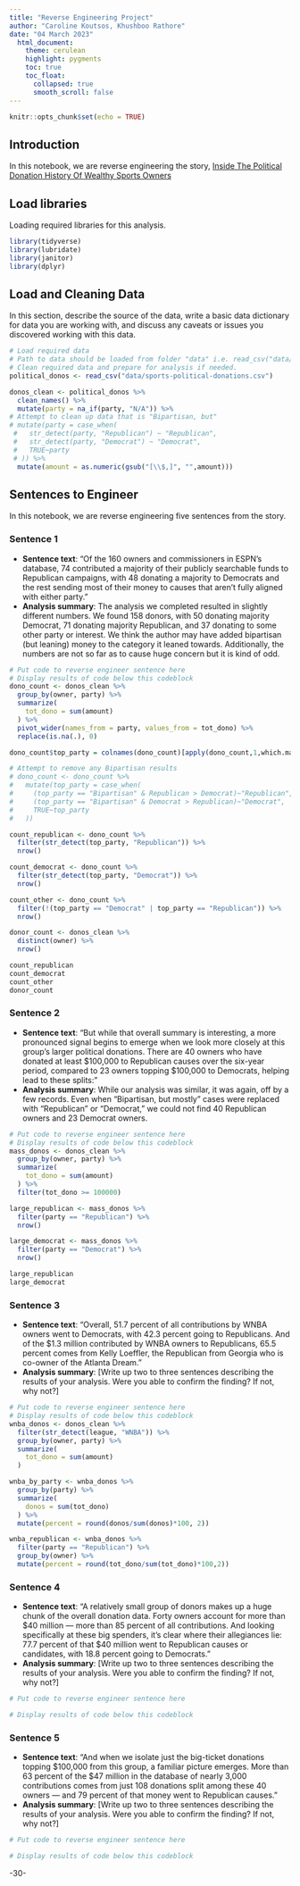 ```yaml
---
title: "Reverse Engineering Project"
author: "Caroline Koutsos, Khushboo Rathore"
date: "04 March 2023"
  html_document:
    theme: cerulean
    highlight: pygments
    toc: true
    toc_float:
      collapsed: true
      smooth_scroll: false
---
```


```r
knitr::opts_chunk$set(echo = TRUE)
```

## Introduction 

In this notebook, we are reverse engineering the story, [Inside The Political Donation History Of Wealthy Sports Owners](https://fivethirtyeight.com/features/inside-the-political-donation-history-of-wealthy-sports-owners/)

## Load libraries

Loading required libraries for this analysis.

```r
library(tidyverse)
library(lubridate)
library(janitor)
library(dplyr)
```

## Load and Cleaning Data

In this section, describe the source of the data, write a basic data dictionary for data you are working with, and discuss any caveats or issues you discovered working with this data. 

```r
# Load required data
# Path to data should be loaded from folder "data" i.e. read_csv("data/name_of_data.csv")
# Clean required data and prepare for analysis if needed. 
political_donos <- read_csv("data/sports-political-donations.csv")

donos_clean <- political_donos %>% 
  clean_names() %>% 
  mutate(party = na_if(party, "N/A")) %>%
# Attempt to clean up data that is "Bipartisan, but"
# mutate(party = case_when(
 #   str_detect(party, "Republican") ~ "Republican",
 #   str_detect(party, "Democrat") ~ "Democrat",
 #   TRUE~party
 # )) %>% 
  mutate(amount = as.numeric(gsub("[\\$,]", "",amount)))
```

## Sentences to Engineer
In this notebook, we are reverse engineering five sentences from the story.

### Sentence 1

* **Sentence text**: “Of the 160 owners and commissioners in ESPN’s database, 74 contributed a majority of their publicly searchable funds to Republican campaigns, with 48 donating a majority to Democrats and the rest sending most of their money to causes that aren’t fully aligned with either party.”
* **Analysis summary**: The analysis we completed resulted in slightly different numbers. We found 158 donors, with 50 donating majority Democrat, 71 donating majority Republican, and 37 donating to some other party or interest. We think the author may have added bipartisan (but leaning) money to the category it leaned towards. Additionally, the numbers are not so far as to cause huge concern but it is kind of odd.

```r
# Put code to reverse engineer sentence here
# Display results of code below this codeblock
dono_count <- donos_clean %>%
  group_by(owner, party) %>%
  summarize(
    tot_dono = sum(amount)
  ) %>% 
  pivot_wider(names_from = party, values_from = tot_dono) %>% 
  replace(is.na(.), 0)

dono_count$top_party = colnames(dono_count)[apply(dono_count,1,which.max)]

# Attempt to remove any Bipartisan results
# dono_count <- dono_count %>% 
#   mutate(top_party = case_when(
#     (top_party == "Bipartisan" & Republican > Democrat)~"Republican",
#     (top_party == "Bipartisan" & Democrat > Republican)~"Democrat",
#     TRUE~top_party
#   ))

count_republican <- dono_count %>% 
  filter(str_detect(top_party, "Republican")) %>% 
  nrow()

count_democrat <- dono_count %>% 
  filter(str_detect(top_party, "Democrat")) %>% 
  nrow()

count_other <- dono_count %>% 
  filter(!(top_party == "Democrat" | top_party == "Republican")) %>% 
  nrow()

donor_count <- donos_clean %>% 
  distinct(owner) %>% 
  nrow()

count_republican
count_democrat
count_other
donor_count
```

### Sentence 2

* **Sentence text**: "But while that overall summary is interesting, a more pronounced signal begins to emerge when we look more closely at this group’s larger political donations. There are 40 owners who have donated at least $100,000 to Republican causes over the six-year period, compared to 23 owners topping $100,000 to Democrats, helping lead to these splits:"
* **Analysis summary**: While our analysis was similar, it was again, off by a few records. Even when "Bipartisan, but mostly" cases were replaced with "Republican" or "Democrat," we could not find 40 Republican owners and 23 Democrat owners.

```r
# Put code to reverse engineer sentence here
# Display results of code below this codeblock
mass_donos <- donos_clean %>%
  group_by(owner, party) %>%
  summarize(
    tot_dono = sum(amount)
  ) %>% 
  filter(tot_dono >= 100000)

large_republican <- mass_donos %>% 
  filter(party == "Republican") %>% 
  nrow()

large_democrat <- mass_donos %>% 
  filter(party == "Democrat") %>% 
  nrow()

large_republican
large_democrat
```

### Sentence 3

* **Sentence text**: “Overall, 51.7 percent of all contributions by WNBA owners went to Democrats, with 42.3 percent going to Republicans. And of the $1.3 million contributed by WNBA owners to Republicans, 65.5 percent comes from Kelly Loeffler, the Republican from Georgia who is co-owner of the Atlanta Dream.”
* **Analysis summary**: [Write up two to three sentences describing the results of your analysis.  Were you able to confirm the finding? If not, why not?]

```r
# Put code to reverse engineer sentence here
# Display results of code below this codeblock
wnba_donos <- donos_clean %>% 
  filter(str_detect(league, "WNBA")) %>% 
  group_by(owner, party) %>% 
  summarize(
    tot_dono = sum(amount)
  )

wnba_by_party <- wnba_donos %>% 
  group_by(party) %>% 
  summarize(
    donos = sum(tot_dono)
  ) %>% 
  mutate(percent = round(donos/sum(donos)*100, 2))

wnba_republican <- wnba_donos %>% 
  filter(party == "Republican") %>% 
  group_by(owner) %>%
  mutate(percent = round(tot_dono/sum(tot_dono)*100,2))
```

### Sentence 4

* **Sentence text**: “A relatively small group of donors makes up a huge chunk of the overall donation data. Forty owners account for more than $40 million — more than 85 percent of all contributions. And looking specifically at these big spenders, it’s clear where their allegiances lie: 77.7 percent of that $40 million went to Republican causes or candidates, with 18.8 percent going to Democrats.”
* **Analysis summary**: [Write up two to three sentences describing the results of your analysis.  Were you able to confirm the finding? If not, why not?]

```r
# Put code to reverse engineer sentence here

# Display results of code below this codeblock

```

### Sentence 5

* **Sentence text**: “And when we isolate just the big-ticket donations topping $100,000 from this group, a familiar picture emerges. More than 63 percent of the $47 million in the database of nearly 3,000 contributions comes from just 108 donations split among these 40 owners — and 79 percent of that money went to Republican causes.”
* **Analysis summary**: [Write up two to three sentences describing the results of your analysis.  Were you able to confirm the finding? If not, why not?]

```r
# Put code to reverse engineer sentence here

# Display results of code below this codeblock

```

-30-